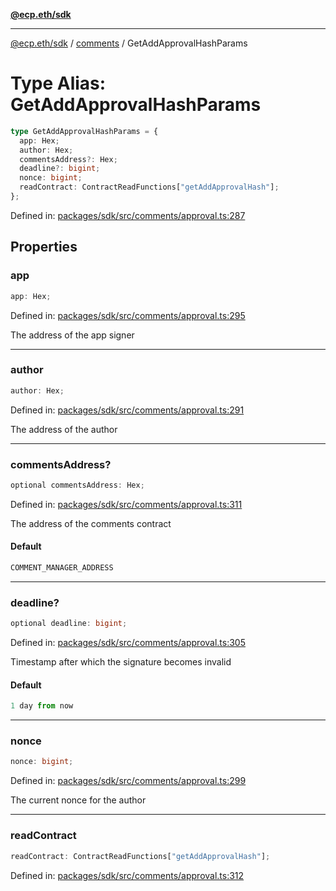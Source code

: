 [**@ecp.eth/sdk**](../../index.mdx)

***

[@ecp.eth/sdk](/sdk-reference/index.mdx) / [comments](/sdk-reference/comments/index.mdx) / GetAddApprovalHashParams

# Type Alias: GetAddApprovalHashParams

```ts
type GetAddApprovalHashParams = {
  app: Hex;
  author: Hex;
  commentsAddress?: Hex;
  deadline?: bigint;
  nonce: bigint;
  readContract: ContractReadFunctions["getAddApprovalHash"];
};
```

Defined in: [packages/sdk/src/comments/approval.ts:287](https://github.com/ecp-eth/comments-monorepo/blob/main/packages/sdk/src/comments/approval.ts#L287)

## Properties

### app

```ts
app: Hex;
```

Defined in: [packages/sdk/src/comments/approval.ts:295](https://github.com/ecp-eth/comments-monorepo/blob/main/packages/sdk/src/comments/approval.ts#L295)

The address of the app signer

***

### author

```ts
author: Hex;
```

Defined in: [packages/sdk/src/comments/approval.ts:291](https://github.com/ecp-eth/comments-monorepo/blob/main/packages/sdk/src/comments/approval.ts#L291)

The address of the author

***

### commentsAddress?

```ts
optional commentsAddress: Hex;
```

Defined in: [packages/sdk/src/comments/approval.ts:311](https://github.com/ecp-eth/comments-monorepo/blob/main/packages/sdk/src/comments/approval.ts#L311)

The address of the comments contract

#### Default

```ts
COMMENT_MANAGER_ADDRESS
```

***

### deadline?

```ts
optional deadline: bigint;
```

Defined in: [packages/sdk/src/comments/approval.ts:305](https://github.com/ecp-eth/comments-monorepo/blob/main/packages/sdk/src/comments/approval.ts#L305)

Timestamp after which the signature becomes invalid

#### Default

```ts
1 day from now
```

***

### nonce

```ts
nonce: bigint;
```

Defined in: [packages/sdk/src/comments/approval.ts:299](https://github.com/ecp-eth/comments-monorepo/blob/main/packages/sdk/src/comments/approval.ts#L299)

The current nonce for the author

***

### readContract

```ts
readContract: ContractReadFunctions["getAddApprovalHash"];
```

Defined in: [packages/sdk/src/comments/approval.ts:312](https://github.com/ecp-eth/comments-monorepo/blob/main/packages/sdk/src/comments/approval.ts#L312)
